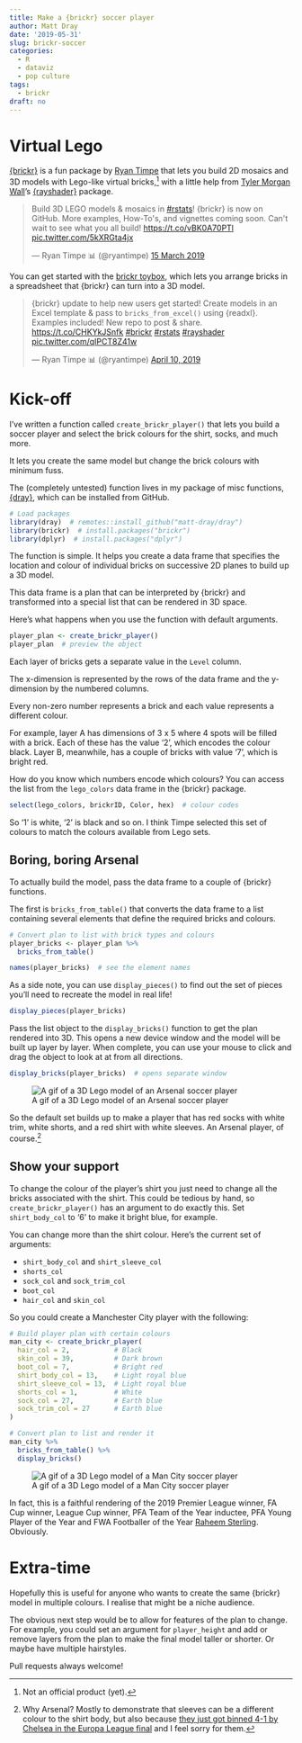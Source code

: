```yaml
---
title: Make a {brickr} soccer player
author: Matt Dray
date: '2019-05-31'
slug: brickr-soccer
categories:
  - R
  - dataviz
  - pop culture
tags:
  - brickr
draft: no
---
```


# Virtual Lego

[{brickr}](https://github.com/ryantimpe/brickr) is a fun package by [Ryan Timpe](http://www.ryantimpe.com/) that lets you build 2D mosaics and 3D models with Lego-like virtual bricks,[^timpe] with a little help from [Tyler Morgan Wall](https://www.tylermw.com/)'s [{rayshader}](https://github.com/tylermorganwall/rayshader) package.

<blockquote class="twitter-tweet" data-lang="en-gb"><p lang="en" dir="ltr">Build 3D LEGO models &amp; mosaics in <a href="https://twitter.com/hashtag/rstats?src=hash&amp;ref_src=twsrc%5Etfw">#rstats</a>! {brickr} is now on GitHub. More examples, How-To&#39;s, and vignettes coming soon. Can&#39;t wait to see what you all build! <a href="https://t.co/vBK0A70PTl">https://t.co/vBK0A70PTl</a> <a href="https://t.co/5kXRGta4jx">pic.twitter.com/5kXRGta4jx</a></p>&mdash; Ryan Timpe 📊 (@ryantimpe) <a href="https://twitter.com/ryantimpe/status/1106572408918605824?ref_src=twsrc%5Etfw">15 March 2019</a></blockquote>
<script async src="https://platform.twitter.com/widgets.js" charset="utf-8"></script>


You can get started with the [brickr toybox](https://github.com/ryantimpe/brickr_toybox), which lets you arrange bricks in a spreadsheet that {brickr} can turn into a 3D model.

<blockquote class="twitter-tweet" data-lang="en"><p lang="en" dir="ltr">{brickr} update to help new users get started! Create models in an Excel template &amp; pass to `bricks_from_excel()` using {readxl}. Examples included! New repo to post &amp; share. <a href="https://t.co/CHKYkJSnfk">https://t.co/CHKYkJSnfk</a> <a href="https://twitter.com/hashtag/brickr?src=hash&amp;ref_src=twsrc%5Etfw">#brickr</a> <a href="https://twitter.com/hashtag/rstats?src=hash&amp;ref_src=twsrc%5Etfw">#rstats</a> <a href="https://twitter.com/hashtag/rayshader?src=hash&amp;ref_src=twsrc%5Etfw">#rayshader</a> <a href="https://t.co/qIPCT8Z41w">pic.twitter.com/qIPCT8Z41w</a></p>&mdash; Ryan Timpe 📊 (@ryantimpe) <a href="https://twitter.com/ryantimpe/status/1116042824657641474?ref_src=twsrc%5Etfw">April 10, 2019</a></blockquote>
<script async src="https://platform.twitter.com/widgets.js" charset="utf-8"></script>


# Kick-off

I've written a function called `create_brickr_player()` that lets you build a soccer player and select the brick colours for the shirt, socks, and much more.

It lets you create the same model but change the brick colours with minimum fuss. 

The (completely untested) function lives in my package of misc functions, [{dray}](https://matt-dray.github.io/dray/), which can be installed from GitHub. 

```r
# Load packages
library(dray)  # remotes::install_github("matt-dray/dray")
library(brickr)  # install.packages("brickr")
library(dplyr)  # install.packages("dplyr")
```

The function is simple. It helps you create a data frame that specifies the location and colour of individual bricks on successive 2D planes to build up a 3D model.

This data frame is a plan that can be interpreted by {brickr} and transformed into a special list that can be rendered in 3D space.

Here's what happens when you use the function with default arguments. 

```r
player_plan <- create_brickr_player()
player_plan  # preview the object
```

Each layer of bricks gets a separate value in the `Level` column. 

The x-dimension is represented by the rows of the data frame and the y-dimension by the numbered columns.

Every non-zero number represents a brick and each value represents a different colour. 

For example, layer A has dimensions of 3 x 5 where 4 spots will be filled with a brick. Each of these has the value '2', which encodes the colour black. Layer B, meanwhile, has a couple of bricks with value '7', which is bright red.

How do you know which numbers encode which colours? You can access the list from the `lego_colors` data frame in the {brickr} package.

```r
select(lego_colors, brickrID, Color, hex)  # colour codes
```

So '1' is white, '2' is black and so on. I think Timpe selected this set of colours to match the colours available from Lego sets. 

## Boring, boring Arsenal

To actually build the model, pass the data frame to a couple of {brickr} functions.

The first is `bricks_from_table()` that converts the data frame to a list containing several elements that define the required bricks and colours. 

```r
# Convert plan to list with brick types and colours
player_bricks <- player_plan %>%
  bricks_from_table()

names(player_bricks)  # see the element names
```

As a side note, you can use `display_pieces()` to find out the set of pieces you'll need to recreate the model in real life!

```r
display_pieces(player_bricks)
```

Pass the list object to the `display_bricks()` function to get the plan rendered into 3D. This opens a new device window and the model will be built up layer by layer. When complete, you can use your mouse to click and drag the object to look at at from all directions.

```r
display_bricks(player_bricks)  # opens separate window
```

![A gif of a 3D Lego model of an Arsenal soccer player](/post/2019-05-31-make-a-brickr-soccer-player_files/arsenal.gif)

So the default set builds up to make a player that has red socks with white trim, white shorts, and a red shirt with white sleeves. An Arsenal player, of course.[^arsenal]

## Show your support

To change the colour of the player's shirt you just need to change all the bricks associated with the shirt. This could be tedious by hand, so `create_brickr_player()` has an argument to do exactly this. Set `shirt_body_col` to '6' to make it bright blue, for example.

You can change more than the shirt colour. Here's the current set of arguments:

* `shirt_body_col` and `shirt_sleeve_col`
* `shorts_col`
* `sock_col` and `sock_trim_col`
* `boot_col`
* `hair_col` and `skin_col`

So you could create a Manchester City player with the following:

```r
# Build player plan with certain colours
man_city <- create_brickr_player(
  hair_col = 2,           # Black
  skin_col = 39,          # Dark brown
  boot_col = 7,           # Bright red
  shirt_body_col = 13,    # Light royal blue
  shirt_sleeve_col = 13,  # Light royal blue
  shorts_col = 1,         # White
  sock_col = 27,          # Earth blue
  sock_trim_col = 27      # Earth blue
)

# Convert plan to list and render it
man_city %>%
  bricks_from_table() %>%
  display_bricks()
```

![A gif of a 3D Lego model of a Man City soccer player](/post/2019-05-31-make-a-brickr-soccer-player_files/raheem.gif)

In fact, this is a faithful rendering of the 2019 Premier League winner, FA Cup winner, League Cup winner, PFA Team of the Year inductee, PFA Young Player of the Year and FWA Footballer of the Year [Raheem Sterling](https://en.wikipedia.org/wiki/Raheem_Sterling). Obviously.

# Extra-time

Hopefully this is useful for anyone who wants to create the same {brickr} model in multiple colours. I realise that might be a niche audience.

The obvious next step would be to allow for features of the plan to change. For example, you could set an argument for `player_height` and add or remove layers from the plan to make the final model taller or shorter. Or maybe have multiple hairstyles.

Pull requests always welcome!

[^timpe]: Not an official product (yet).
[^arsenal]: Why Arsenal? Mostly to demonstrate that sleeves can be a different colour to the shirt body, but also because [they just got binned 4-1 by Chelsea in the Europa League final](https://en.wikipedia.org/wiki/2019_UEFA_Europa_League_Final) and I feel sorry for them. 